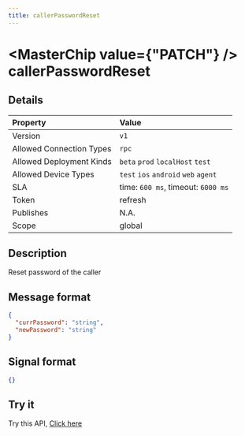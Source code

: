 ```yaml
---
title: callerPasswordReset
---
```



# <MasterChip value={"PATCH"} /> callerPasswordReset

## Details

| Property | Value | 
| :--- | :--- | 
| Version | `v1` |
| Allowed Connection Types | `rpc`  |
| Allowed Deployment Kinds | `beta` `prod` `localHost` `test`  |
| Allowed Device Types | `test` `ios` `android` `web` `agent`  |
| SLA | time: `600 ms`, timeout: `6000 ms` |
| Token | refresh |
| Publishes | N.A. |
| Scope | global |


## Description

Reset password of the caller

## Message format

```json copy
{
  "currPassword": "string",
  "newPassword": "string"
}
```

## Signal format

```json copy
{}
```

## Try it

Try this API, [Click here](https://web.neome.ai/api?path=home_drawer_callerPasswordReset)

